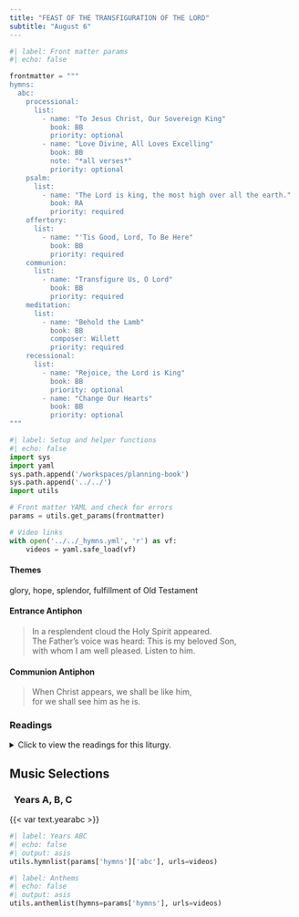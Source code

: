 ```yaml
---
title: "FEAST OF THE TRANSFIGURATION OF THE LORD"
subtitle: "August 6"
---
```


```python
#| label: Front matter params
#| echo: false

frontmatter = """
hymns:
  abc:
    processional:
      list:
        - name: "To Jesus Christ, Our Sovereign King"
          book: BB
          priority: optional
        - name: "Love Divine, All Loves Excelling"
          book: BB
          note: "*all verses*"
          priority: optional
    psalm:
      list:
        - name: "The Lord is king, the most high over all the earth."
          book: RA
          priority: required
    offertory:
      list:
        - name: "'Tis Good, Lord, To Be Here"
          book: BB
          priority: required
    communion:
      list:
        - name: "Transfigure Us, O Lord"
          book: BB
          priority: required
    meditation:
      list:
        - name: "Behold the Lamb"
          book: BB
          composer: Willett
          priority: required
    recessional:
      list:
        - name: "Rejoice, the Lord is King"
          book: BB
          priority: optional
        - name: "Change Our Hearts"
          book: BB
          priority: optional
"""
```

```python
#| label: Setup and helper functions
#| echo: false
import sys
import yaml
sys.path.append('/workspaces/planning-book')
sys.path.append('../../')
import utils

# Front matter YAML and check for errors
params = utils.get_params(frontmatter)

# Video links
with open('../../_hymns.yml', 'r') as vf:
    videos = yaml.safe_load(vf)
```

:::  {.red}
#### **Themes**
:::

glory, hope, splendor, fulfillment of Old Testament

:::  {.red}
#### **Entrance Antiphon**
:::

> In a resplendent cloud the Holy Spirit appeared.  
> The Father’s voice was heard: This is my beloved Son,  
> with whom I am well pleased. Listen to him.

:::  {.red}
#### **Communion Antiphon**
:::

> When Christ appears, we shall be like him,  
for we shall see him as he is.

:::: {.content-visible when-format="html"}
::: {.red}
### Readings
:::

<details>
  <summary>Click to view the readings for this liturgy.</summary>

::: {.titlered}
### &nbsp; Years A, B, C
:::

::: {.red}
#### First Reading [Daniel 7:9-10, 13-14]{style="float:right" .small}
:::

As I watched:  

Thrones were set up  
and the Ancient One took his throne.  
His clothing was bright as snow,  
and the hair on his head as white as wool;  
his throne was flames of fire,  
with wheels of burning fire.  
A surging stream of fire  
flowed out from where he sat;  
Thousands upon thousands were ministering to him,  
and myriads upon myriads attended him.  
The court was convened and the books were opened.  

As the visions during the night continued, I saw:  

One like a Son of man coming,  
on the clouds of heaven;  
When he reached the Ancient One  
and was presented before him,  
The one like a Son of man received dominion, glory, and kingship;  
all peoples, nations, and languages serve him.  
His dominion is an everlasting dominion  
that shall not be taken away,  
his kingship shall not be destroyed.  

***

::: {.red}
#### Responsorial Psalm [Psalm 97:1-2, 5-6, 9]{style="float:right" .small}
:::

**[℟.]{.red}** **The Lord is king, the Most High over all the earth.**  

The LORD is king; let the earth rejoice;  
let the many islands be glad.  
Clouds and darkness are round about him,  
justice and judgment are the foundation of his throne. **[℟.]{.red}**  

The mountains melt like wax before the LORD,  
before the LORD of all the earth.  
The heavens proclaim his justice,  
and all peoples see his glory. **[℟.]{.red}**  

Because you, O LORD, are the Most High over all the earth,  
exalted far above all gods. **[℟.]{.red}**  

***

::: {.red}
#### Second Reading [2 Peter 1:16-19]{style="float:right" .small}
:::

Beloved:  
We did not follow cleverly devised myths  
when we made known to you  
the power and coming of our Lord Jesus Christ,  
but we had been eyewitnesses of his majesty.  
For he received honor and glory from God the Father  
when that unique declaration came to him from the majestic glory,  
“This is my Son, my beloved, with whom I am well pleased.”  
We ourselves heard this voice come from heaven  
while we were with him on the holy mountain.  
Moreover, we possess the prophetic message that is altogether reliable.  
You will do well to be attentive to it,  
as to a lamp shining in a dark place,  
until day dawns and the morning star rises in your hearts.  

***

::: {.red}
#### Gospel Acclamation [Matthew 17:5]{style="float:right" .small}
:::

**[℟.]{.red}** **Alleluia, alleluia.**  
This is my beloved Son, with whom I am well pleased;  
listen to him. **[℟.]{.red}**  

***

::: {.red}
#### Gospel [Matthew 17:1-9]{style="float:right" .small}
:::

Jesus took Peter, James, and his brother, John,  
and led them up a high mountain by themselves.  
And he was transfigured before them;  
his face shone like the sun  
and his clothes became white as light.  
And behold, Moses and Elijah appeared to them,  
conversing with him.  
Then Peter said to Jesus in reply,  
“Lord, it is good that we are here.  
If you wish, I will make three tents here,  
one for you, one for Moses, and one for Elijah.”  
While he was still speaking, behold,  
a bright cloud cast a shadow over them,  
then from the cloud came a voice that said,  
“This is my beloved Son, with whom I am well pleased;  
listen to him.”  
When the disciples heard this, they fell prostrate  
and were very much afraid.  
But Jesus came and touched them, saying,  
“Rise, and do not be afraid.”  
And when the disciples raised their eyes,  
they saw no one else but Jesus alone.  

As they were coming down from the mountain,  
Jesus charged them,  
“Do not tell the vision to anyone  
until the Son of Man has been raised from the dead.”  

::: {.centered}
{{< var symbols.cross >}} &nbsp; {{< var symbols.cross >}} &nbsp; {{< var symbols.cross >}}
:::

</details>
::::

::: {.red}
## Music Selections
:::

::: {.titlered}
### &nbsp; Years A, B, C
:::
{{< var text.yearabc >}}

```python
#| label: Years ABC
#| echo: false
#| output: asis
utils.hymnlist(params['hymns']['abc'], urls=videos)
```


```python
#| label: Anthems
#| echo: false
#| output: asis
utils.anthemlist(hymns=params['hymns'], urls=videos)
```
